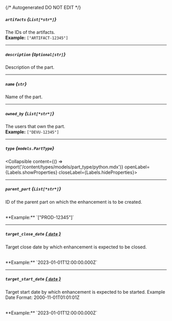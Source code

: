 {/* Autogenerated DO NOT EDIT  */}

##### `artifacts` *{`List[*str*]`}*
The IDs of the artifacts.
<br/>
**Example:** `["ARTIFACT-12345"]`

---
##### `description` *{`Optional[str]`}*
Description of the part.

---
##### `name` *{`str`}*
Name of the part.

---
##### `owned_by` *{`List[*str*]`}*
The users that own the part.
<br/>
**Example:** `["DEVU-12345"]`

---
##### `type` *{`models.PartType`}*
<Collapsible content={() => import('/content/types/models/part_type/python.mdx')} openLabel={Labels.showProperties} closeLabel={Labels.hideProperties}>
</Collapsible>

---
##### `parent_part` *{`List[*str*]`}*
ID of the parent part on which the enhancement is to be created.

<br/>
**Example:** `["PROD-12345"]`

---
##### `target_close_date` [*{ `date` }*](https://docs.python.org/3/library/datetime.html#date-objects)
Target close date by which enhancement is expected to be closed.

<br/>
**Example:** `2023-01-01T12:00:00.000Z`

---
##### `target_start_date` [*{ `date` }*](https://docs.python.org/3/library/datetime.html#date-objects)
Target start date by which enhancement is expected to be started.
Example Date Format: 2000\-11\-01T01:01:01Z

<br/>
**Example:** `2023-01-01T12:00:00.000Z`


